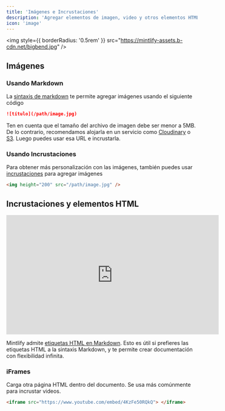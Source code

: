 ```yaml
---
title: 'Imágenes e Incrustaciones'
description: 'Agregar elementos de imagen, video y otros elementos HTML'
icon: 'image'
---
```


<img
  style={{ borderRadius: '0.5rem' }}
  src="https://mintlify-assets.b-cdn.net/bigbend.jpg"
/>

## Imágenes

### Usando Markdown

La [sintaxis de markdown](https://www.markdownguide.org/basic-syntax/#images) te permite agregar imágenes usando el siguiente código

```md
![título](/path/image.jpg)
```

Ten en cuenta que el tamaño del archivo de imagen debe ser menor a 5MB. De lo contrario, recomendamos alojarla en un servicio como [Cloudinary](https://cloudinary.com/) o [S3](https://aws.amazon.com/s3/). Luego puedes usar esa URL e incrustarla.

### Usando Incrustaciones

Para obtener más personalización con las imágenes, también puedes usar [incrustaciones](/writing-content/embed) para agregar imágenes

```html
<img height="200" src="/path/image.jpg" />
```

## Incrustaciones y elementos HTML

<iframe
  width="560"
  height="315"
  src="https://www.youtube.com/embed/4KzFe50RQkQ"
  title="YouTube video player"
  frameBorder="0"
  allow="accelerometer; autoplay; clipboard-write; encrypted-media; gyroscope; picture-in-picture"
  allowFullScreen
  style={{ width: '100%', borderRadius: '0.5rem' }}
></iframe>

<br />

<Tip>

Mintlify admite [etiquetas HTML en Markdown](https://www.markdownguide.org/basic-syntax/#html). Esto es útil si prefieres las etiquetas HTML a la sintaxis Markdown, y te permite crear documentación con flexibilidad infinita.

</Tip>

### iFrames

Carga otra página HTML dentro del documento. Se usa más comúnmente para incrustar videos.

```html
<iframe src="https://www.youtube.com/embed/4KzFe50RQkQ"> </iframe>
```